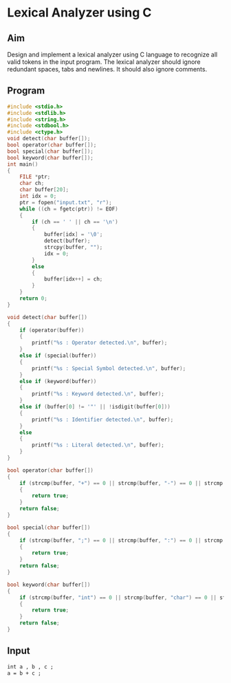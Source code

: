 # Lexical Analyzer using C

## Aim

Design and implement a lexical analyzer using C language to recognize all valid tokens
in the input program. The lexical analyzer should ignore redundant spaces, tabs and
newlines. It should also ignore comments.

## Program

```c showLineNumbers copy
#include <stdio.h>
#include <stdlib.h>
#include <string.h>
#include <stdbool.h>
#include <ctype.h>
void detect(char buffer[]);
bool operator(char buffer[]);
bool special(char buffer[]);
bool keyword(char buffer[]);
int main()
{
    FILE *ptr;
    char ch;
    char buffer[20];
    int idx = 0;
    ptr = fopen("input.txt", "r");
    while ((ch = fgetc(ptr)) != EOF)
    {
        if (ch == ' ' || ch == '\n')
        {
            buffer[idx] = '\0';
            detect(buffer);
            strcpy(buffer, "");
            idx = 0;
        }
        else
        {
            buffer[idx++] = ch;
        }
    }
    return 0;
}

void detect(char buffer[])
{
    if (operator(buffer))
    {
        printf("%s : Operator detected.\n", buffer);
    }
    else if (special(buffer))
    {
        printf("%s : Special Symbol detected.\n", buffer);
    }
    else if (keyword(buffer))
    {
        printf("%s : Keyword detected.\n", buffer);
    }
    else if (buffer[0] != '"' || !isdigit(buffer[0]))
    {
        printf("%s : Identifier detected.\n", buffer);
    }
    else
    {
        printf("%s : Literal detected.\n", buffer);
    }
}

bool operator(char buffer[])
{
    if (strcmp(buffer, "+") == 0 || strcmp(buffer, "-") == 0 || strcmp(buffer, "*") == 0 || strcmp(buffer, "/") == 0 || strcmp(buffer, "%") == 0 || strcmp(buffer, "=") == 0)
    {
        return true;
    }
    return false;
}

bool special(char buffer[])
{
    if (strcmp(buffer, ";") == 0 || strcmp(buffer, ":") == 0 || strcmp(buffer, "(") == 0 || strcmp(buffer, ")") == 0 || strcmp(buffer, "{") == 0 || strcmp(buffer, "}") == 0 || strcmp(buffer, "[") == 0 || strcmp(buffer, "]") == 0 || strcmp(buffer, ",") == 0)
    {
        return true;
    }
    return false;
}

bool keyword(char buffer[])
{
    if (strcmp(buffer, "int") == 0 || strcmp(buffer, "char") == 0 || strcmp(buffer, "float") == 0 || strcmp(buffer, "double") == 0 || strcmp(buffer, "bool") == 0 || strcmp(buffer, "if") == 0 || strcmp(buffer, "else") == 0 || strcmp(buffer, "for") == 0 || strcmp(buffer, "while") == 0 || strcmp(buffer, "break") == 0 || strcmp(buffer, "continue") == 0 || strcmp(buffer, "switch") == 0)
    {
        return true;
    }
    return false;
}
```

## Input

```txt copy
int a , b , c ;
a = b + c ; 
```